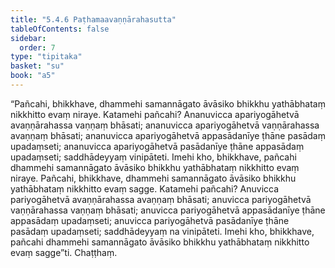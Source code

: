 ```yaml
---
title: "5.4.6 Paṭhamaavaṇṇārahasutta"
tableOfContents: false
sidebar:
  order: 7
type: "tipitaka"
basket: "su"
book: "a5"
---
```



<DynamicBreadcrumb />

<Division number="236" book="a5">

<Paragraph number="1300" book="a5">
“Pañcahi, bhikkhave, dhammehi samannāgato āvāsiko bhikkhu yathābhataṃ nikkhitto evaṃ niraye. Katamehi pañcahi? Ananuvicca apariyogāhetvā avaṇṇārahassa vaṇṇaṃ bhāsati; ananuvicca apariyogāhetvā vaṇṇārahassa avaṇṇaṃ bhāsati; ananuvicca apariyogāhetvā appasādanīye ṭhāne pasādaṃ upadaṃseti; ananuvicca apariyogāhetvā pasādanīye ṭhāne appasādaṃ upadaṃseti; saddhādeyyaṃ vinipāteti. Imehi kho, bhikkhave, pañcahi dhammehi samannāgato āvāsiko bhikkhu yathābhataṃ nikkhitto evaṃ niraye.
</Paragraph>

<Paragraph number="1301" book="a5">
Pañcahi, bhikkhave, dhammehi samannāgato āvāsiko bhikkhu yathābhataṃ nikkhitto evaṃ sagge. Katamehi pañcahi? Anuvicca pariyogāhetvā avaṇṇārahassa avaṇṇaṃ bhāsati; anuvicca pariyogāhetvā vaṇṇārahassa vaṇṇaṃ bhāsati; anuvicca pariyogāhetvā appasādanīye ṭhāne appasādaṃ upadaṃseti; anuvicca pariyogāhetvā pasādanīye ṭhāne pasādaṃ upadaṃseti; saddhādeyyaṃ na vinipāteti. Imehi kho, bhikkhave, pañcahi dhammehi samannāgato āvāsiko bhikkhu yathābhataṃ nikkhitto evaṃ sagge”ti.

</Paragraph>
</Division>

<Paragraph number="1302" type="center" book="a5">
Chaṭṭhaṃ.
</Paragraph>